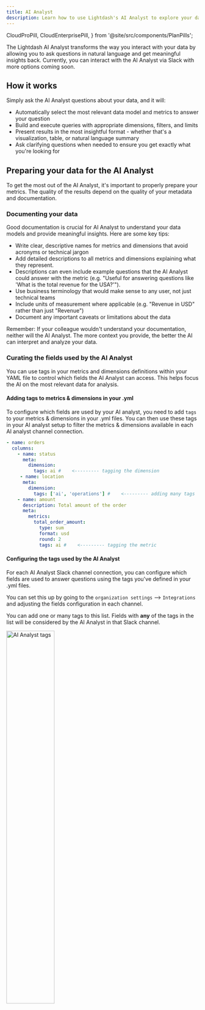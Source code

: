```yaml
---
title: AI Analyst
description: Learn how to use Lightdash's AI Analyst to explore your data
---
```


  CloudProPill,
  CloudEnterprisePill,
} from '@site/src/components/PlanPills';

<div>
  <CloudProPill />
  <CloudEnterprisePill />
</div>

The Lightdash AI Analyst transforms the way you interact with your data by allowing you to ask questions in natural language and get meaningful insights back. Currently, you can interact with the AI Analyst via Slack with more options coming soon.

## How it works

Simply ask the AI Analyst questions about your data, and it will:

- Automatically select the most relevant data model and metrics to answer your question
- Build and execute queries with appropriate dimensions, filters, and limits
- Present results in the most insightful format - whether that's a visualization, table, or natural language summary
- Ask clarifying questions when needed to ensure you get exactly what you're looking for

## Preparing your data for the AI Analyst

To get the most out of the AI Analyst, it's important to properly prepare your metrics. The quality of the results depend on the quality of your metadata and documentation.

### Documenting your data

Good documentation is crucial for AI Analyst to understand your data models and provide meaningful insights. Here are some key tips:

- Write clear, descriptive names for metrics and dimensions that avoid acronyms or technical jargon
- Add detailed descriptions to all metrics and dimensions explaining what they represent.
- Descriptions can even include example questions that the AI Analyst could answer with the metric (e.g. "Useful for answering questions like 'What is the total revenue for the USA?'").
- Use business terminology that would make sense to any user, not just technical teams
- Include units of measurement where applicable (e.g. "Revenue in USD" rather than just "Revenue")
- Document any important caveats or limitations about the data

Remember: If your colleague wouldn't understand your documentation, neither will the AI Analyst. The more context you provide, the better the AI can interpret and analyze your data.

### Curating the fields used by the AI Analyst

You can use tags in your metrics and dimensions definitions within your YAML file to control which fields the AI Analyst can access. This helps focus the AI on the most relevant data for analysis.

#### Adding tags to metrics & dimensions in your .yml

To configure which fields are used by your AI analyst, you need to add `tags` to your metrics & dimensions in your .yml files. You can then use these tags in your AI analyst setup to filter the metrics & dimensions available in each AI analyst channel connection.

```yaml
- name: orders
  columns:
    - name: status
      meta:
        dimension:
          tags: ai #    <--------- tagging the dimension
     - name: location
      meta:
        dimension:
          tags: ['ai', 'operations'] #    <--------- adding many tags
    - name: amount
      description: Total amount of the order
      meta:
        metrics:
          total_order_amount:
            type: sum
            format: usd
            round: 2
            tags: ai #    <--------- tagging the metric
```

#### Configuring the tags used by the AI Analyst

For each AI Analyst Slack channel connection, you can configure which fields are used to answer questions using the tags you've defined in your .yml files.

You can set this up by going to the `organization settings` --> `Integrations` and adjusting the fields configuration in each channel.

You can add one or many tags to this list. Fields with **any** of the tags in the list will be considered by the AI Analyst in that Slack channel.

<img src={AiTags} alt="AI Analyst tags" width="50%" />

